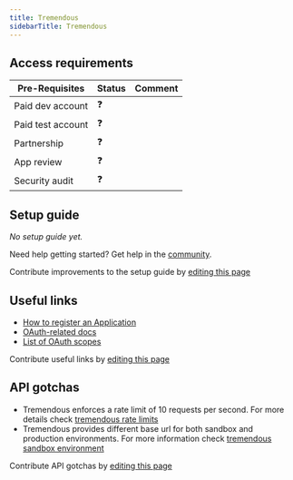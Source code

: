 ```yaml
---
title: Tremendous
sidebarTitle: Tremendous
---
```



<Overview />
<PreBuiltTooling />
<PreBuiltUseCases />

## Access requirements
| Pre-Requisites | Status | Comment|
| - | - | - |
| Paid dev account | ❓ |  |
| Paid test account | ❓ |  |
| Partnership | ❓ | |
| App review | ❓ |  |
| Security audit | ❓ | |


## Setup guide

_No setup guide yet._

<Tip>Need help getting started? Get help in the [community](https://nango.dev/slack).</Tip>

<Note>Contribute improvements to the setup guide by [editing this page](https://github.com/nangohq/nango/tree/master/docs/integrations/all/tremendous.mdx)</Note>


## Useful links

-   [How to register an Application](https://developers.tremendous.com/docs/oauth-20#step-1-register-a-developer-app)
-   [OAuth-related docs](https://developers.tremendous.com/docs/oauth-20)
-   [List of OAuth scopes](https://developers.tremendous.com/docs/oauth-20#scopes)

<Note>Contribute useful links by [editing this page](https://github.com/nangohq/nango/tree/master/docs/integrations/all/tremendous.mdx)</Note>

## API gotchas

- Tremendous enforces a rate limit of 10 requests per second. For more details check [tremendous rate limits](https://developers.tremendous.com/docs/rate-limiting)
- Tremendous provides different base url for both sandbox and production environments. For more information check [tremendous sandbox environment](https://developers.tremendous.com/docs/sandbox-environment)

<Note>Contribute API gotchas by [editing this page](https://github.com/nangohq/nango/tree/master/docs/integrations/all/tremendous.mdx)</Note>
